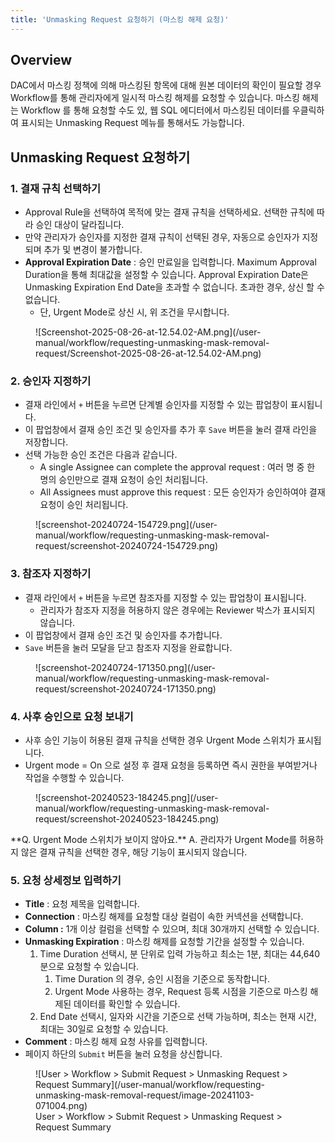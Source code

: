 ```yaml
---
title: 'Unmasking Request 요청하기 (마스킹 해제 요청)'
---
```



## Overview

DAC에서 마스킹 정책에 의해 마스킹된 항목에 대해 원본 데이터의 확인이 필요할 경우 Workflow를 통해 관리자에게 일시적 마스킹 해제를 요청할 수 있습니다. 마스킹 해제는 Workflow 를 통해 요청할 수도 있, 웹 SQL 에디터에서 마스킹된 데이터를 우클릭하여 표시되는 Unmasking Request 메뉴를 통해서도 가능합니다.

## Unmasking Request 요청하기

### 1. 결재 규칙 선택하기

* Approval Rule을 선택하여 목적에 맞는 결재 규칙을 선택하세요. 선택한 규칙에 따라 승인 대상이 달라집니다.
* 만약 관리자가 승인자를 지정한 결재 규칙이 선택된 경우, 자동으로 승인자가 지정되며 추가 및 변경이 불가합니다.
*  **Approval Expiration Date** : 승인 만료일을 입력합니다. Maximum Approval Duration을 통해 최대값을 설정할 수 있습니다. Approval Expiration Date은 Unmasking Expiration End Date을 초과할 수 없습니다. 초과한 경우, 상신 할 수 없습니다.
    * 단, Urgent Mode로 상신 시, 위 조건을 무시합니다.

<figure data-layout="center" data-align="center">
![Screenshot-2025-08-26-at-12.54.02-AM.png](/user-manual/workflow/requesting-unmasking-mask-removal-request/Screenshot-2025-08-26-at-12.54.02-AM.png)
</figure>

### 2. 승인자 지정하기

* 결재 라인에서 `+` 버튼을 누르면 단계별 승인자를 지정할 수 있는 팝업창이 표시됩니다.
* 이 팝업창에서 결재 승인 조건 및 승인자를 추가 후 `Save` 버튼을 눌러 결재 라인을 저장합니다.
* 선택 가능한 승인 조건은 다음과 같습니다.
    * A single Assignee can complete the approval request : 여러 명 중 한 명의 승인만으로 결재 요청이 승인 처리됩니다.
    * All Assignees must approve this request : 모든 승인자가 승인하여야 결재 요청이 승인 처리됩니다.

<figure data-layout="center" data-align="center">
![screenshot-20240724-154729.png](/user-manual/workflow/requesting-unmasking-mask-removal-request/screenshot-20240724-154729.png)
</figure>

### 3. 참조자 지정하기

* 결재 라인에서 `+` 버튼을 누르면 참조자를 지정할 수 있는 팝업창이 표시됩니다.
    * 관리자가 참조자 지정을 허용하지 않은 경우에는 Reviewer 박스가 표시되지 않습니다.
* 이 팝업창에서 결재 승인 조건 및 승인자를 추가합니다.
* `Save` 버튼을 눌러 모달을 닫고 참조자 지정을 완료합니다.

<figure data-layout="center" data-align="center">
![screenshot-20240724-171350.png](/user-manual/workflow/requesting-unmasking-mask-removal-request/screenshot-20240724-171350.png)
</figure>

### 4. 사후 승인으로 요청 보내기

* 사후 승인 기능이 허용된 결재 규칙을 선택한 경우 Urgent Mode 스위치가 표시됩니다.
* Urgent mode = On 으로 설정 후 결재 요청을 등록하면 즉시 권한을 부여받거나 작업을 수행할 수 있습니다.

<figure data-layout="center" data-align="center">
![screenshot-20240523-184245.png](/user-manual/workflow/requesting-unmasking-mask-removal-request/screenshot-20240523-184245.png)
</figure>

<Callout type="important">
**Q. Urgent Mode 스위치가 보이지 않아요.**
A. 관리자가 Urgent Mode를 허용하지 않은 결재 규칙을 선택한 경우, 해당 기능이 표시되지 않습니다.
</Callout>

### 5. 요청 상세정보 입력하기

*  **Title**  : 요청 제목을 입력합니다.
*  **Connection**  : 마스킹 해제를 요청할 대상 컬럼이 속한 커넥션을 선택합니다.
*  **Column :** 1개 이상 컬럼을 선택할 수 있으며, 최대 30개까지 선택할 수 있습니다.
*  **Unmasking Expiration**  : 마스킹 해제를 요청할 기간을 설정할 수 있습니다.
    1. Time Duration 선택시, 분 단위로 입력 가능하고 최소는 1분, 최대는 44,640분으로 요청할 수 있습니다. 
        1. Time Duration 의 경우, 승인 시점을 기준으로 동작합니다.
        2. Urgent Mode 사용하는 경우, Request 등록 시점을 기준으로 마스킹 해제된 데이터를 확인할 수 있습니다.
    2. End Date 선택시, 일자와 시간을 기준으로 선택 가능하며, 최소는 현재 시간, 최대는 30일로 요청할 수 있습니다.
*  **Comment**  : 마스킹 해제 요청 사유를 입력합니다.
* 페이지 하단의 `Submit` 버튼을 눌러 요청을 상신합니다.

<figure data-layout="center" data-align="center">
![User &gt; Workflow &gt; Submit Request &gt; Unmasking Request &gt; Request Summary](/user-manual/workflow/requesting-unmasking-mask-removal-request/image-20241103-071004.png)
<figcaption>
User &gt; Workflow &gt; Submit Request &gt; Unmasking Request &gt; Request Summary
</figcaption>
</figure>


